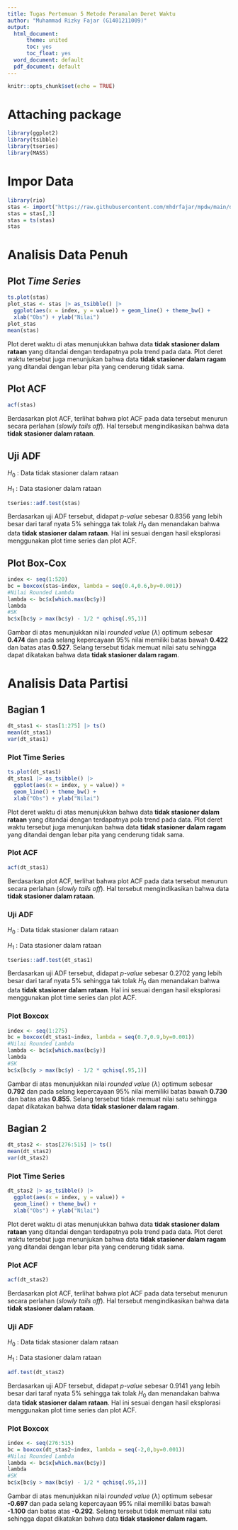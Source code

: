 ```yaml
---
title: Tugas Pertemuan 5 Metode Peramalan Deret Waktu
author: "Muhammad Rizky Fajar (G1401211009)"
output:
  html_document:
      theme: united
      toc: yes
      toc_float: yes
  word_document: default
  pdf_document: default
---
```


```r
knitr::opts_chunk$set(echo = TRUE)
```

# Attaching package

```r
library(ggplot2)
library(tsibble)
library(tseries)
library(MASS)
```

# Impor Data

```r
library(rio)
stas <- import("https://raw.githubusercontent.com/mhdrfajar/mpdw/main/data/saham_meta.csv")
stas = stas[,3]
stas = ts(stas)
stas
```
# Analisis Data Penuh
## Plot *Time Series*

```r
ts.plot(stas)
plot_stas <- stas |> as_tsibble() |> 
  ggplot(aes(x = index, y = value)) + geom_line() + theme_bw() +
  xlab("Obs") + ylab("Nilai")
plot_stas
mean(stas)
```

Plot deret waktu di atas menunjukkan bahwa data **tidak stasioner dalam rataan** yang ditandai dengan terdapatnya pola trend pada data. Plot deret waktu tersebut juga menunjukan bahwa data **tidak stasioner dalam ragam** yang ditandai dengan lebar pita yang cenderung tidak sama.

## Plot ACF

```r
acf(stas)
```

Berdasarkan plot ACF, terlihat bahwa plot ACF pada data tersebut menurun secara perlahan (*slowly tails off*). Hal tersebut mengindikasikan bahwa data **tidak stasioner dalam rataan**.

## Uji ADF

$H_0$ : Data tidak stasioner dalam rataan

$H_1$ : Data stasioner dalam rataan

```r
tseries::adf.test(stas)
```

Berdasarkan uji ADF tersebut, didapat *p-value* sebesar 0.8356 yang lebih besar dari taraf nyata 5% sehingga tak tolak $H_0$ dan menandakan bahwa data **tidak stasioner dalam rataan**. Hal ini sesuai dengan hasil eksplorasi menggunakan plot time series dan plot ACF.

## Plot Box-Cox

```r
index <- seq(1:520)
bc = boxcox(stas~index, lambda = seq(0.4,0.6,by=0.001))
#Nilai Rounded Lambda
lambda <- bc$x[which.max(bc$y)]
lambda
#SK
bc$x[bc$y > max(bc$y) - 1/2 * qchisq(.95,1)]
```

Gambar di atas menunjukkan nilai *rounded value* ($\lambda$) optimum sebesar **0.474** dan pada selang kepercayaan 95% nilai memiliki batas bawah **0.422** dan batas atas **0.527**. Selang tersebut tidak memuat nilai satu sehingga dapat dikatakan bahwa data **tidak stasioner dalam ragam**.

# Analisis Data Partisi

## Bagian 1

```r
dt_stas1 <- stas[1:275] |> ts()
mean(dt_stas1)
var(dt_stas1)
```

### Plot Time Series

```r
ts.plot(dt_stas1)
dt_stas1 |> as_tsibble() |> 
  ggplot(aes(x = index, y = value)) +
  geom_line() + theme_bw() +
  xlab("Obs") + ylab("Nilai")
```

Plot deret waktu di atas menunjukkan bahwa data **tidak stasioner dalam rataan** yang ditandai dengan terdapatnya pola trend pada data. Plot deret waktu tersebut juga menunjukan bahwa data **tidak stasioner dalam ragam** yang ditandai dengan lebar pita yang cenderung tidak sama.

### Plot ACF

```r
acf(dt_stas1)
```

Berdasarkan plot ACF, terlihat bahwa plot ACF pada data tersebut menurun secara perlahan (*slowly tails off*). Hal tersebut mengindikasikan bahwa data **tidak stasioner dalam rataan**.

### Uji ADF

$H_0$ : Data tidak stasioner dalam rataan

$H_1$ : Data stasioner dalam rataan

```r
tseries::adf.test(dt_stas1)
```

Berdasarkan uji ADF tersebut, didapat *p-value* sebesar 0.2702 yang lebih besar dari taraf nyata 5% sehingga tak tolak $H_0$ dan menandakan bahwa data **tidak stasioner dalam rataan**. Hal ini sesuai dengan hasil eksplorasi menggunakan plot time series dan plot ACF.

### Plot Boxcox

```r
index <- seq(1:275)
bc = boxcox(dt_stas1~index, lambda = seq(0.7,0.9,by=0.001))
#Nilai Rounded Lambda
lambda <- bc$x[which.max(bc$y)]
lambda
#SK
bc$x[bc$y > max(bc$y) - 1/2 * qchisq(.95,1)]
```

Gambar di atas menunjukkan nilai *rounded value* ($\lambda$) optimum sebesar **0.792** dan pada selang kepercayaan 95% nilai memiliki batas bawah **0.730** dan batas atas **0.855**. Selang tersebut tidak memuat nilai satu sehingga dapat dikatakan bahwa data **tidak stasioner dalam ragam**.

## Bagian 2

```r
dt_stas2 <- stas[276:515] |> ts()
mean(dt_stas2)
var(dt_stas2)
```

### Plot Time Series

```r
dt_stas2 |> as_tsibble() |> 
  ggplot(aes(x = index, y = value)) +
  geom_line() + theme_bw() +
  xlab("Obs") + ylab("Nilai")
```

Plot deret waktu di atas menunjukkan bahwa data **tidak stasioner dalam rataan** yang ditandai dengan terdapatnya pola trend pada data. Plot deret waktu tersebut juga menunjukan bahwa data **tidak stasioner dalam ragam** yang ditandai dengan lebar pita yang cenderung tidak sama.

### Plot ACF

```r
acf(dt_stas2)
```

Berdasarkan plot ACF, terlihat bahwa plot ACF pada data tersebut menurun secara perlahan (*slowly tails off*). Hal tersebut mengindikasikan bahwa data **tidak stasioner dalam rataan**.

### Uji ADF

$H_0$ : Data tidak stasioner dalam rataan

$H_1$ : Data stasioner dalam rataan

```r
adf.test(dt_stas2)
```

Berdasarkan uji ADF tersebut, didapat *p-value* sebesar 0.9141 yang lebih besar dari taraf nyata 5% sehingga tak tolak $H_0$ dan menandakan bahwa data **tidak stasioner dalam rataan**. Hal ini sesuai dengan hasil eksplorasi menggunakan plot time series dan plot ACF.

### Plot Boxcox

```r
index <- seq(276:515)
bc = boxcox(dt_stas2~index, lambda = seq(-2,0,by=0.001))
#Nilai Rounded Lambda
lambda <- bc$x[which.max(bc$y)]
lambda
#SK
bc$x[bc$y > max(bc$y) - 1/2 * qchisq(.95,1)]
```

Gambar di atas menunjukkan nilai *rounded value* ($\lambda$) optimum sebesar **-0.697** dan pada selang kepercayaan 95% nilai memiliki batas bawah **-1.100** dan batas atas **-0.292**. Selang tersebut tidak memuat nilai satu sehingga dapat dikatakan bahwa data **tidak stasioner dalam ragam**.
